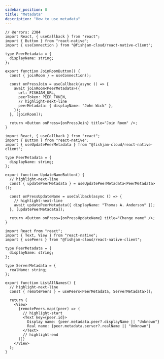 ```yaml
---
sidebar_position: 8
title: "Metadata"
description: "How to use metadata"
---
```



<MetadataHeader />

<JoiningRoom>

```tsx
// @errors: 2304
import React, { useCallback } from "react";
import { Button } from "react-native";
import { useConnection } from "@fishjam-cloud/react-native-client";

type PeerMetadata = {
  displayName: string;
};

export function JoinRoomButton() {
  const { joinRoom } = useConnection();

  const onPressJoin = useCallback(async () => {
    await joinRoom<PeerMetadata>({
      url: FISHJAM_URL,
      peerToken: PEER_TOKEN,
      // highlight-next-line
      peerMetadata: { displayName: "John Wick" },
    });
  }, [joinRoom]);

  return <Button onPress={onPressJoin} title="Join Room" />;
}
```

</JoiningRoom>

<UpdatingMetadata>

```tsx
import React, { useCallback } from "react";
import { Button } from "react-native";
import { useUpdatePeerMetadata } from "@fishjam-cloud/react-native-client";

type PeerMetadata = {
  displayName: string;
};

export function UpdateNameButton() {
  // highlight-next-line
  const { updatePeerMetadata } = useUpdatePeerMetadata<PeerMetadata>();

  const onPressUpdateName = useCallback(async () => {
    // highlight-next-line
    await updatePeerMetadata({ displayName: "Thomas A. Anderson" });
  }, [updatePeerMetadata]);

  return <Button onPress={onPressUpdateName} title="Change name" />;
}
```

</UpdatingMetadata>

<ReadingMetadata>

```tsx
import React from "react";
import { Text, View } from "react-native";
import { usePeers } from "@fishjam-cloud/react-native-client";

type PeerMetadata = {
  displayName: string;
};

type ServerMetadata = {
  realName: string;
};

export function ListAllNames() {
  // highlight-next-line
  const { remotePeers } = usePeers<PeerMetadata, ServerMetadata>();

  return (
    <View>
      {remotePeers.map((peer) => (
        // highlight-start
        <Text key={peer.id}>
          Display name: {peer.metadata.peer?.displayName || "Unknown"}
          Real name: {peer.metadata.server?.realName || "Unknown"}
        </Text>
        // highlight-end
      ))}
    </View>
  );
}
```

</ReadingMetadata>
